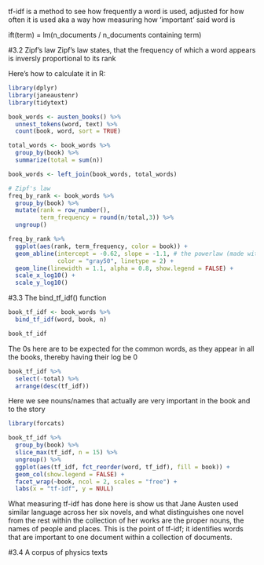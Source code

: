 tf-idf is a method to see how frequently a word is used, adjusted for how often it is used
  aka a way how measuring how 'important' said word is
  
ift(term) = lm(n_documents / n_documents containing term)



#3.2 Zipf's law
Zipf's law states, that the frequency of which a word appears is inversly proportional to its rank

Here's how to calculate it in R:
```r
library(dplyr)
library(janeaustenr)
library(tidytext)

book_words <- austen_books() %>%
  unnest_tokens(word, text) %>%
  count(book, word, sort = TRUE)

total_words <- book_words %>% 
  group_by(book) %>% 
  summarize(total = sum(n))

book_words <- left_join(book_words, total_words)

# Zipf's law
freq_by_rank <- book_words %>% 
  group_by(book) %>% 
  mutate(rank = row_number(), 
         term_frequency = round(n/total,3)) %>% 
  ungroup()

freq_by_rank %>% 
  ggplot(aes(rank, term_frequency, color = book)) + 
  geom_abline(intercept = -0.62, slope = -1.1, # the powerlaw (made with lm() for rank 50 - 500)
              color = "gray50", linetype = 2) +
  geom_line(linewidth = 1.1, alpha = 0.8, show.legend = FALSE) + 
  scale_x_log10() +
  scale_y_log10()
```


#3.3 The bind_tf_idf() function 

```r
book_tf_idf <- book_words %>%
  bind_tf_idf(word, book, n)

book_tf_idf
```
The 0s here are to be expected for the common words, as they appear in all the books, thereby having their log be 0

```r
book_tf_idf %>%
  select(-total) %>%
  arrange(desc(tf_idf))
```
Here we see nouns/names that actually are very important in the book and to the story
```r
library(forcats)

book_tf_idf %>%
  group_by(book) %>%
  slice_max(tf_idf, n = 15) %>%
  ungroup() %>%
  ggplot(aes(tf_idf, fct_reorder(word, tf_idf), fill = book)) +
  geom_col(show.legend = FALSE) +
  facet_wrap(~book, ncol = 2, scales = "free") +
  labs(x = "tf-idf", y = NULL)
```
What measuring tf-idf has done here is show us that Jane Austen used similar language across her six novels, and what distinguishes one novel from the rest within the collection of her works are the proper nouns, the names of people and places. This is the point of tf-idf; it identifies words that are important to one document within a collection of documents.


#3.4 A corpus of physics texts 





